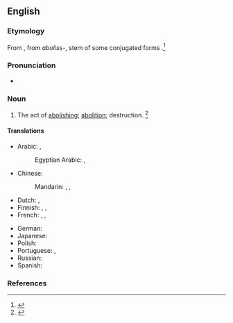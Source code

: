 ==English==

===Etymology===
From {{etyl|frm|en}} {{m|frm|abolissement}}, from ''aboliss-'', stem of some conjugated forms {{m|frm|abolir}}.<ref>{{R:MW3 1976|page=4}}</ref>

===Pronunciation===
* {{a|US}} {{IPA|/əˈbɑl.ɪʃ.mənt/|lang=en}}

===Noun===
{{en-noun|~}}

# The act of [[abolishing]]; [[abolition]]; destruction. {{defdate|First attested from the mid 16<sup>th</sup> century.}}<ref name=SOED>{{R:SOED5|page=6}}</ref>

====Translations====
{{trans-top|The act of abolishing}}
* Arabic: {{t|ar|إِلْغَاء|m}}, {{t|ar|إِبطَال|m}}
*: Egyptian Arabic: {{t|arz|إلغاء|m|tr=ʔelḡāʔ|sc=Arab}}, {{t|arz|إبطال|m|tr=ʔebāl|sc=Arab}}
* Chinese:
*: Mandarin: {{t+|cmn|廢除|sc=Hani}}, {{t+|cmn|废除|tr=fèichú|sc=Hani}}, {{t+|cmn|取消|tr=qǔxiāo|sc=Hani}}
* Dutch: {{t+|nl|afschaffing|f}}, {{t+|nl|opheffing}}
* Finnish: {{t+|fi|poistaminen}}, {{t+|fi|lakkauttaminen}}, {{t+|fi|kumoaminen}}
* French: {{t+|fr|abolissement|m}}, {{t+|fr|abolition|f}}, {{t+|fr|abrogation|f}}
{{trans-mid}}
* German: {{t+|de|Abschaffung|f}}
* Japanese: {{t+|ja|廃止|tr=はいし, haishi|sc=Jpan}}
* Polish: {{t+|pl|zniesienie}}
* Portuguese: {{t|pt|abolimento|m}}, {{t+|pt|abolição|f}}
* Russian: {{t+|ru|отме́на|f}}
* Spanish: {{t+|es|abolición|f}}
{{trans-bottom}}

===References===
<references/>